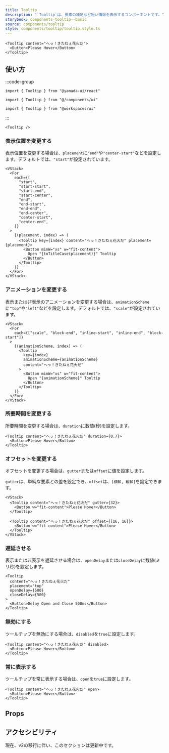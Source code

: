 ```yaml
---
title: Tooltip
description: "`Tooltip`は、要素の補足など短い情報を表示するコンポーネントです。"
storybook: components-tooltip--basic
source: components/tooltip
style: components/tooltip/tooltip.style.ts
---
```


```tsx preview
<Tooltip content="へっ！きたねぇ花火だ">
  <Button>Please Hover</Button>
</Tooltip>
```

## 使い方

:::code-group

```tsx [package]
import { Tooltip } from "@yamada-ui/react"
```

```tsx [alias]
import { Tooltip } from "@/components/ui"
```

```tsx [monorepo]
import { Tooltip } from "@workspaces/ui"
```

:::

```tsx
<Tooltip />
```

### 表示位置を変更する

表示位置を変更する場合は、`placement`に`"end"`や`"center-start"`などを設定します。デフォルトでは、`"start"`が設定されています。

```tsx preview
<VStack>
  <For
    each={[
      "start",
      "start-start",
      "start-end",
      "start-center",
      "end",
      "end-start",
      "end-end",
      "end-center",
      "center-start",
      "center-end",
    ]}
  >
    {(placement, index) => (
      <Tooltip key={index} content="へっ！きたねぇ花火だ" placement={placement}>
        <Button minW="xs" w="fit-content">
          Open "{toTitleCase(placement)}" Tooltip
        </Button>
      </Tooltip>
    )}
  </For>
</VStack>
```

### アニメーションを変更する

表示または非表示のアニメーションを変更する場合は、`animationScheme`に`"top"`や`"left"`などを設定します。デフォルトでは、`"scale"`が設定されています。

```tsx preview
<VStack>
  <For
    each={["scale", "block-end", "inline-start", "inline-end", "block-start"]}
  >
    {(animationScheme, index) => (
      <Tooltip
        key={index}
        animationScheme={animationScheme}
        content="へっ！きたねぇ花火だ"
      >
        <Button minW="xs" w="fit-content">
          Open "{animationScheme}" Tooltip
        </Button>
      </Tooltip>
    )}
  </For>
</VStack>
```

### 所要時間を変更する

所要時間を変更する場合は、`duration`に数値(秒)を設定します。

```tsx preview
<Tooltip content="へっ！きたねぇ花火だ" duration={0.7}>
  <Button>Please Hover</Button>
</Tooltip>
```

### オフセットを変更する

オフセットを変更する場合は、`gutter`または`offset`に値を設定します。

`gutter`は、単純な要素との差を設定でき、`offset`は、`[横軸, 縦軸]`を設定できます。

```tsx preview
<VStack>
  <Tooltip content="へっ！きたねぇ花火だ" gutter={32}>
    <Button w="fit-content">Please Hover</Button>
  </Tooltip>

  <Tooltip content="へっ！きたねぇ花火だ" offset={[16, 16]}>
    <Button w="fit-content">Please Hover</Button>
  </Tooltip>
</VStack>
```

### 遅延させる

表示または非表示を遅延させる場合は、`openDelay`または`closeDelay`に数値(ミリ秒)を設定します。

```tsx preview
<Tooltip
  content="へっ！きたねぇ花火だ"
  placement="top"
  openDelay={500}
  closeDelay={500}
>
  <Button>Delay Open and Close 500ms</Button>
</Tooltip>
```

### 無効にする

ツールチップを無効にする場合は、`disabled`を`true`に設定します。

```tsx preview
<Tooltip content="へっ！きたねぇ花火だ" disabled>
  <Button>Please Hover</Button>
</Tooltip>
```

### 常に表示する

ツールチップを常に表示する場合は、`open`を`true`に設定します。

```tsx preview
<Tooltip content="へっ！きたねぇ花火だ" open>
  <Button>Please Hover</Button>
</Tooltip>
```

## Props

<PropsTable name="tooltip" />

## アクセシビリティ

現在、v2の移行に伴い、このセクションは更新中です。
